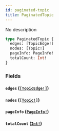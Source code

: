 ```yaml
---
id: paginated-topic
title: PaginatedTopic
---
```


No description

```graphql
type PaginatedTopic {
  edges: [TopicEdge!]
  nodes: [Topic!]
  pageInfo: PageInfo!
  totalCount: Int!
}
```

### Fields

#### `edges` ([`[TopicEdge!]`](/docs/graphql/objects/topic-edge))

#### `nodes` ([`[Topic!]`](/docs/graphql/objects/topic))

#### `pageInfo` ([`PageInfo!`](/docs/graphql/objects/page-info))

#### `totalCount` ([`Int!`](/docs/graphql/scalars/int))
